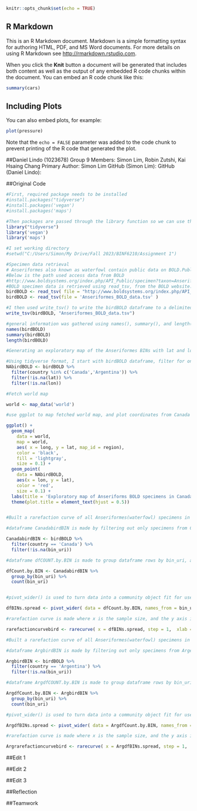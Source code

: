 ```r
knitr::opts_chunk$set(echo = TRUE)
```

## R Markdown

This is an R Markdown document. Markdown is a simple formatting syntax for authoring HTML, PDF, and MS Word documents. For more details on using R Markdown see <http://rmarkdown.rstudio.com>.

When you click the **Knit** button a document will be generated that includes both content as well as the output of any embedded R code chunks within the document. You can embed an R code chunk like this:

```r
summary(cars)
```

## Including Plots

You can also embed plots, for example:

```r
plot(pressure)
```

Note that the `echo = FALSE` parameter was added to the code chunk to prevent printing of the R code that generated the plot.





##Daniel Lindo (1023678)
Group 9 Members: Simon Lim, Robin Zutshi, Kai Hsaing Chang
Primary Author: Simon Lim
GitHub (Simon Lim):
GitHub (Daniel Lindo):


##Original Code
```r
#First, required package needs to be installed
#install.packages("tidyverse")
#install.packages('vegan')
#install.packages('maps')

#Then packages are passed through the library function so we can use them
library("tidyverse")
library('vegan')
library('maps')

#I set working directory 
#setwd("C:/Users/Simon/My Drive/Fall 2023/BINF6210/Assignment 1")

#Specimen data retrieval
# Anseriformes also known as waterfowl contain public data on BOLD.Public data as of 2023/09/22 consists of 2,371 published records forming 88 BINS, with specimens from 43 countries. These records include 2,213 species names, representing 133 species.  
#Below is the path used access data from BOLD
#http://www.boldsystems.org/index.php/API_Public/specimen?taxon=Anseriformes&format=tsv
#BOLD specimen data is retrieved using read_tsv, from the BOLD website. . 
birdBOLD <- read_tsv( file = "http://www.boldsystems.org/index.php/API_Public/specimen?taxon=Anseriformes&format=tsv")
birdBOLD <- read_tsv(file = 'Anseriformes_BOLD_data.tsv' )

#I then used write_tsv() to write the birdBOLD dataframe to a delimited file named "Anseriformes_BOLD_data.tsv
write_tsv(birdBOLD, "Anseriformes_BOLD_data.tsv")

#general information was gathered using names(), summary(), and length() to have an idea of what is contained in the data
names(birdBOLD)
summary(birdBOLD)
length(birdBOLD)

#Generating an exploratory map of the Anseriformes BINs with lat and lon values in Canada and Argentina

#Using tidyverse format, I start with birdBOLD dataframe, filter for only rows where the country category is 'Canada' and 'Argentina', and filter to remove any NA values from the lat and lon categories. 
NAbirdBOLD <- birdBOLD %>%
  filter(country %in% c('Canada','Argentina')) %>%
  filter(!is.na(lat)) %>%
  filter(!is.na(lon))

#Fetch world map

world <- map_data('world')

#use ggplot to map fetched world map, and plot coordinates from Canada and Argentina on top 

ggplot() + 
  geom_map( 
    data = world, 
    map = world,
    aes( x = long, y = lat, map_id = region),
    color = 'black', 
    fill = 'lightgray', 
    size = 0.1) + 
  geom_point(
    data = NAbirdBOLD,
    aes(x = lon, y = lat),
    color = 'red',
    size = 0.1) +
  labs(title = 'Exploratory map of Anseriforms BOLD specimens in Canada and Argentina', x = 'longitude', y = 'latitude') +
  theme(plot.title = element_text(hjust = 0.5))


#Built a rarefaction curve of all Anseriformes(waterfowl) specimens in Canada with lat and lon data to determine species richness

#dataframe CanadabirdBIN is made by filtering out only specimens from Canada with a non-NA bin_uri from birdBOLD dataframe

CanadabirdBIN <- birdBOLD %>%
  filter(country == 'Canada') %>%
  filter(!is.na(bin_uri))

#dataframe dfCOUNT.by.BIN is made to group dataframe rows by bin_uri, and to count how many times each bin_uri appears

dfCount.by.BIN <- CanadabirdBIN %>%
  group_by(bin_uri) %>%
  count(bin_uri)


#pivot_wider() is used to turn data into a community object fit for use in tidyverse package, the new columns are named after bin_uri values, and the data in the body of the new datatframe is n: the counts in the dfCount.by.BIN dataframe

dfBINs.spread <- pivot_wider( data = dfCount.by.BIN, names_from = bin_uri, values_from = n)

#rarefaction curve is made where x is the sample size, and the y axis is the BIN richness

rarefactioncurvebird <- rarecurve( x = dfBINs.spread, step = 1,  xlab = 'Sample size', ylab = "BIN richness", col = 'Black', main = 'Rarefaction curve of BINs of Anseriformes found in Canada', lwd = 2 )

#Built a rarefaction curve of all Anseriformes(waterfowl) specimens in Argentina with lat and lon data to determine species richness

#dataframe ArgbirdBIN is made by filtering out only specimens from Argentina with a non-NA bin_uri from birdBOLD dataframe

ArgbirdBIN <- birdBOLD %>%
  filter(country == 'Argentina') %>%
  filter(!is.na(bin_uri))

#dataframe ArgdfCOUNT.by.BIN is made to group dataframe rows by bin_uri, and to count how many times each bin_uri appears

ArgdfCount.by.BIN <- ArgbirdBIN %>%
  group_by(bin_uri) %>%
  count(bin_uri)

#pivot_wider() is used to turn data into a community object fit for use in tidyverse package, the new columns are named after bin_uri values, and the data in the body of the new datatframe is n: the counts in the ArgdfCount.by.BIN dataframe

ArgdfBINs.spread <- pivot_wider( data = ArgdfCount.by.BIN, names_from = bin_uri, values_from = n)

#rarefaction curve is made where x is the sample size, and the y axis is the BIN richness

Argrarefactioncurvebird <- rarecurve( x = ArgdfBINs.spread, step = 1,  xlab = 'Sample size', ylab = "BIN richness", col = 'Black', main = 'Rarefaction curve of BINs of Anseriformes found in Argentina', lwd = 2 )

```

##Edit 1

##Edit 2

##Edit 3

##Reflection

##Teamwork

